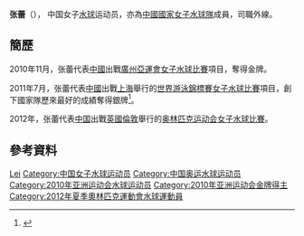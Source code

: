 {{Otheruses|张蕾}}
{{Infobox handball biography
<!--水球運動員模版尚未建立，暫使用功能相同的手球運動員模版-->
| name                = 张蕾
| image               = 
| fullname            =
| nationality         = {{PRC}}
| birth_date           = {{birth_date_and_age|1988|5|9}}<ref name="伦敦奥运">{{cite web|title=2012伦敦奥运会中国体育代表团成员名录 - 张蕾|url=http://2012teamchina.olympic.cn/index.php/personview/persons/16142|access-date=2012-07-20|archive-date=2012-08-15|archive-url=https://web.archive.org/web/20120815024723/http://2012teamchina.olympic.cn/index.php/personview/persons/16142|dead-url=yes}}{{zh-cn}}</ref>
| birth_place         = {{CHN}}[[辽宁|辽宁]]
| height              = {{height|m=1.71}}<ref name="伦敦奥运"/>
| weight              = {{weight|kg=65}}<ref name="伦敦奥运"/>
| position            = 外線
| nickname            =
| currentclub         = 
| clubnumber          = 
| youthyears          = 
| youthclubs          = 
| years               = 
| clubs               = 
| nationalyears       = 
| nationalteam        = 
| nationalcaps(goals) = 
| title               =
| titleyears          =
| titleplace          =
| ntupdate            = 
| medaltable          = 
{{MedalCompetition | [[世界游泳錦標賽|世界游泳錦標賽]]}}
{{MedalSilver | [[2011年世界游泳錦標賽|2011年 上海]] | [[2011年世界游泳錦標賽水球比賽|女子隊際]]}}
{{MedalCompetition | [[亞洲運動會|亞洲運動會]]}}
{{MedalGold | [[2010年亞洲運動會|2010年 廣州]] | [[2010年亞洲運動會水球比賽|女子隊際]]}}
}}
'''张蕾'''（{{bd|1988年|5月9日|catIdx=Z张}}）， 中国女子[[水球|水球]]运动员，亦為[[中國國家女子水球隊|中國國家女子水球隊]]成員，司職外線。

== 簡歷 ==
2010年11月，张蕾代表[[2010年亞洲運動會中國代表團|中國]]出戰[[廣州|廣州]][[2010年亞洲運動會|亞運會]][[2010年亞洲運動會水球比賽|女子水球比賽]]項目，奪得金牌。

2011年7月，张蕾代表[[2011年世界游泳錦標賽中國代表團|中國]]出戰[[上海|上海]]舉行的[[2011年世界游泳錦標賽|世界游泳錦標賽]][[2011年世界游泳錦標賽水球比賽|女子水球比賽]]項目，創下國家隊歷來最好的成績奪得銀牌<ref>{{cite news|title=中国水球姑娘银牌胜似金牌 屈居亚军仍创造历史|url=http://sports.sohu.com/20110730/n314983769.shtml|newspaper=《南宁青年报》|date=2011-07-30|accessdate=2011-08-03|archive-date=2011-09-17|archive-url=https://web.archive.org/web/20110917195419/http://sports.sohu.com/20110730/n314983769.shtml|dead-url=no}}</ref>。

2012年，张蕾代表[[2012年夏季奥林匹克运动会中国代表团|中国]]出戰[[英國|英國]][[倫敦|倫敦]]舉行的[[2012年夏季奥林匹克运动会|奥林匹克运动会]][[2012年夏季奧林匹克運動會女子水球比賽|女子水球比賽]]。

== 參考資料 ==
{{Reflist}}

{{2010年亞洲運動會國家女子水球隊}}
{{2011年世界游泳錦標賽國家女子水球隊}}
{{2012年夏季奧林匹克運動會國家女子水球隊}}

{{Authority control}}
{{DEFAULTSORT:ZHANG, Lei}}
[[Category:张姓|Lei]]
[[Category:中国女子水球运动员|Category:中国女子水球运动员]]
[[Category:中国奥运水球运动员|Category:中国奥运水球运动员]]
[[Category:2010年亚洲运动会水球运动员|Category:2010年亚洲运动会水球运动员]]
[[Category:2010年亚洲运动会金牌得主|Category:2010年亚洲运动会金牌得主]]
[[Category:2012年夏季奧林匹克運動會水球運動員|Category:2012年夏季奧林匹克運動會水球運動員]]